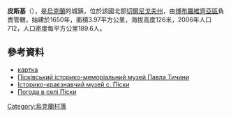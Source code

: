 '''皮斯基'''（{{lang-uk|Піски}}），是[[烏克蘭|烏克蘭]]的城鎮，位於該國北部[[切爾尼戈夫州|切爾尼戈夫州]]，由[[博布羅維齊亞區|博布羅維齊亞區]]負責管轄，始建於1650年，面積3.97平方公里，海拔高度126米，2006年人口712，人口密度每平方公里189.6人。

==參考資料==
*[http://gska2.rada.gov.ua/pls/z7502/A005?rdat1=01.04.2009&rf7571=39649 картка]{{Dead link|date=2018年6月 |bot=InternetArchiveBot |fix-attempted=no }}
* [https://web.archive.org/web/20131227055841/http://www.tychyna.com/index.php/prostir/chernihivshchyna Пісківський історико-меморіальний музей Павла Тичини]
* [https://web.archive.org/web/20160307172911/http://tour-cn.com.ua/publ/istoriko_kraeznavchij_muzej_s_piski/68-1-0-705 Історико-краєзнавчий музей с. Піски]
* [http://weather.in.ua/ua/chernigovskaja/20705 Погода в селі Піски] {{Wayback|url=http://weather.in.ua/ua/chernigovskaja/20705 |date=20111220121427 }}

{{Ukraine-geo-stub}}
[[Category:烏克蘭村落|Category:烏克蘭村落]]